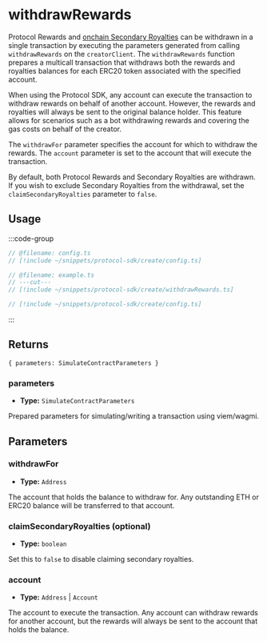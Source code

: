 # withdrawRewards

Protocol Rewards and [onchain Secondary Royalties](https://support.zora.co/en/articles/2519873) can be withdrawn in a single transaction by executing the parameters generated from calling `withdrawRewards` on the `creatorClient`. The `withdrawRewards` function prepares a multicall transaction that withdraws both the rewards and royalties balances for each ERC20 token associated with the specified account.

When using the Protocol SDK, any account can execute the transaction to withdraw rewards on behalf of another account. However, the rewards and royalties will always be sent to the original balance holder. This feature allows for scenarios such as a bot withdrawing rewards and covering the gas costs on behalf of the creator.

The `withdrawFor` parameter specifies the account for which to withdraw the rewards. The `account` parameter is set to the account that will execute the transaction.

By default, both Protocol Rewards and Secondary Royalties are withdrawn. If you wish to exclude Secondary Royalties from the withdrawal, set the `claimSecondaryRoyalties` parameter to `false`.

## Usage

:::code-group

```ts twoslash [example.ts]
// @filename: config.ts
// [!include ~/snippets/protocol-sdk/create/config.ts]

// @filename: example.ts
// ---cut---
// [!include ~/snippets/protocol-sdk/create/withdrawRewards.ts]
```

```ts twoslash [config.ts]
// [!include ~/snippets/protocol-sdk/create/config.ts]
```

:::

## Returns

`{ parameters: SimulateContractParameters }`

### parameters

- **Type:** `SimulateContractParameters`

Prepared parameters for simulating/writing a transaction using viem/wagmi.

## Parameters

### withdrawFor

- **Type:** `Address`

The account that holds the balance to withdraw for. Any outstanding ETH or ERC20 balance will be transferred to that account.

### claimSecondaryRoyalties (optional)

- **Type:** `boolean`

Set this to `false` to disable claiming secondary royalties.

### account

- **Type:** `Address` | `Account`

The account to execute the transaction. Any account can withdraw rewards for another account, but the rewards will always be sent to the account that holds the balance.

